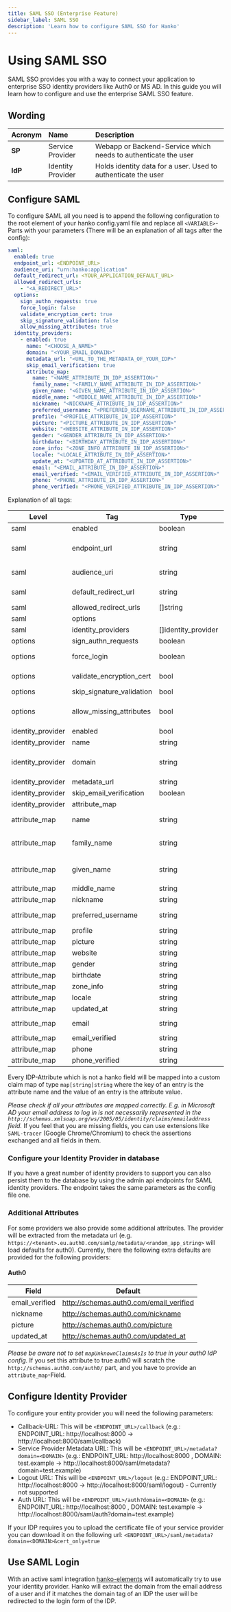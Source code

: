 ```yaml
---
title: SAML SSO (Enterprise Feature)
sidebar_label: SAML SSO
description: 'Learn how to configure SAML SSO for Hanko'
---
```



# Using SAML SSO

SAML SSO provides you with a way to connect your application to enterprise SSO identity providers like Auth0 or MS AD.
In this guide you will learn how to configure and use the enterprise SAML SSO feature.

## Wording

| Acronym | Name              | Description                                                    |
|:--------|:------------------|:---------------------------------------------------------------|
| **SP**  | Service Provider  | Webapp or Backend-Service which needs to authenticate the user |
| **IdP** | Identity Provider | Holds identity data for a user. Used to authenticate the user  |

## Configure SAML

To configure SAML all you need is to append the following configuration to the root element of your hanko config.yaml file
and replace all `<VARIABLE>`-Parts with your parameters (There will be an explanation of all tags after the config):

``` yaml showLineNumbers
saml:
  enabled: true
  endpoint_url: <ENDPOINT_URL>
  audience_uri: "urn:hanko:application"
  default_redirect_url: <YOUR_APPLICATION_DEFAULT_URL>
  allowed_redirect_urls:
    - "<A_REDIRECT_URL>"
  options:
    sign_authn_requests: true
    force_login: false
    validate_encryption_cert: true
    skip_signature_validation: false
    allow_missing_attributes: true
  identity_providers:
    - enabled: true
      name: "<CHOOSE_A_NAME>"
      domain: "<YOUR_EMAIL_DOMAIN>"
      metadata_url: "<URL_TO_THE_METADATA_OF_YOUR_IDP>"
      skip_email_verification: true
      attribute_map:
        name: "<NAME_ATTRIBUTE_IN_IDP_ASSERTION>"
        family_name: "<FAMILY_NAME_ATTRIBUTE_IN_IDP_ASSERTION>"
        given_name: "<GIVEN_NAME_ATTRIBUTE_IN_IDP_ASSERTION>"
        middle_name: "<MIDDLE_NAME_ATTRIBUTE_IN_IDP_ASSERTION>"
        nickname: "<NICKNAME_ATTRIBUTE_IN_IDP_ASSERTION>"
        preferred_username: "<PREFERRED_USERNAME_ATTRIBUTE_IN_IDP_ASSERTION>"
        profile: "<PROFILE_ATTRIBUTE_IN_IDP_ASSERTION>"
        picture: "<PICTURE_ATTRIBUTE_IN_IDP_ASSERTION>"
        website: "<WEBSITE_ATTRIBUTE_IN_IDP_ASSERTION>"
        gender: "<GENDER_ATTRIBUTE_IN_IDP_ASSERTION>"
        birthdate: "<BIRTHDAY_ATTRIBUTE_IN_IDP_ASSERTION>"
        zone_info: "<ZONE_INFO_ATTRIBUTE_IN_IDP_ASSERTION>"
        locale: "<LOCALE_ATTRIBUTE_IN_IDP_ASSERTION>"
        update_at: "<UPDATED_AT_ATTRIBUTE_IN_IDP_ASSERTION>"
        email: "<EMAIL_ATTRIBUTE_IN_IDP_ASSERTION>"
        email_verified: "<EMAIL_VERIFIED_ATTRIBUTE_IN_IDP_ASSERTION>"
        phone: "<PHONE_ATTRIBUTE_IN_IDP_ASSERTION>"
        phone_verified: "<PHONE_VERIFIED_ATTRIBUTE_IN_IDP_ASSERTION>"
```

Explanation of all tags:

| Level             | Tag                       | Type                | Explanation                                                                                                                                                     |
|-------------------|---------------------------|---------------------|-----------------------------------------------------------------------------------------------------------------------------------------------------------------|
| saml              | enabled                   | boolean             | Enables or disabled the saml api endpoints. Default: false                                                                                                      |
| saml              | endpoint_url              | string              | URL at which the SAML endpoints like metadata, callback, etc. are available (e.g. `http://example.com/api`). Will be provided as metadata for IDP               |
| saml              | audience_uri              | string              | Audience identifier. Should be unique to your app. Will be provided as metadata for IDP                                                                         |
| saml              | default_redirect_url      | string              | URL to which to redirect in case of errors or when no allowed_redirect_url is provided                                                                          |
| saml              | allowed_redirect_urls     | []string            | Array of URLs to which hanko is allowed to redirect.                                                                                                            |
| saml              | options                   |                     | Optional feature toggles for service provider operations                                                                                                        |
| saml              | identity_providers        | []identity_provider | Array of Identity Providers                                                                                                                                     |
| options           | sign_authn_requests       | boolean             | Toggle for signing initial authn requests. Default: true                                                                                                        |
| options           | force_login               | boolean             | Forces the IDP to always show a login window for the user. Default: false                                                                                       |
| options           | validate_encryption_cert  | bool                | Check if the certificate used for the encryption of the IDP responses is valid. Default: true                                                                   |
| options           | skip_signature_validation | bool                | Skip checking if the signature of a IDP response is valid. Default: false                                                                                       |
| options           | allow_missing_attributes  | bool                | allows missing attributes (e.g. the IDP specifies an phone attribute in metadata but does not send it with a SAML Assertion Response). Default: false           |
| identity_provider | enabled                   | bool                | Activates or deactivates an identity provider. Default: false                                                                                                   |
| identity_provider | name                      | string              | Easy identifiable name of a provider                                                                                                                            |
| identity_provider | domain                    | string              | At login the domain will be extracted from the users email address and then used to identify the idp to use. This tag defines for which domain the idp is used. |
| identity_provider | metadata_url              | string              | public URL where the API can fetch the IDP metadata.                                                                                                            |
| identity_provider | skip_email_verification   | boolean             | Toggles if the email_verified attribute will be checked. Default: false                                                                                         |
| identity_provider | attribute_map             |                     | Map of Attributes                                                                                                                                               |
| attribute_map     | name                      | string              | Maps a SAML Assertion Attribute to the name field in HANKO. Default Value: `http://schemas.xmlsoap.org/ws/2005/05/identity/claims/name`                         |
| attribute_map     | family_name               | string              | Maps a SAML Assertion Attribute to the family name field in HANKO. Default Value: `http://schemas.xmlsoap.org/ws/2005/05/identity/claims/surname`               |
| attribute_map     | given_name                | string              | Maps a SAML Assertion Attribute to the given name field in HANKO. Default Value: `http://schemas.xmlsoap.org/ws/2005/05/identity/claims/givenname`              |
| attribute_map     | middle_name               | string              | Maps a SAML Assertion Attribute to the middle name field in HANKO.                                                                                              |
| attribute_map     | nickname                  | string              | Maps a SAML Assertion Attribute to the nickname field in HANKO.                                                                                                 |
| attribute_map     | preferred_username        | string              | Maps a SAML Assertion Attribute to the preferred_username field in HANKO.                                                                                       |
| attribute_map     | profile                   | string              | Maps a SAML Assertion Attribute to the profile field in HANKO.                                                                                                  |
| attribute_map     | picture                   | string              | Maps a SAML Assertion Attribute to the picture field in HANKO.                                                                                                  |
| attribute_map     | website                   | string              | Maps a SAML Assertion Attribute to the website field in HANKO.                                                                                                  |
| attribute_map     | gender                    | string              | Maps a SAML Assertion Attribute to the gender field in HANKO.                                                                                                   |
| attribute_map     | birthdate                 | string              | Maps a SAML Assertion Attribute to the birthdate field in HANKO.                                                                                                |
| attribute_map     | zone_info                 | string              | Maps a SAML Assertion Attribute to the zone_info field in HANKO.                                                                                                |
| attribute_map     | locale                    | string              | Maps a SAML Assertion Attribute to the locale field in HANKO.                                                                                                   |
| attribute_map     | updated_at                | string              | Maps a SAML Assertion Attribute to the updated_at field in HANKO.                                                                                               |
| attribute_map     | email                     | string              | Maps a SAML Assertion Attribute to the email field in HANKO. Default: `http://schemas.xmlsoap.org/ws/2005/05/identity/claims/emailaddress`                      |
| attribute_map     | email_verified            | string              | Maps a SAML Assertion Attribute to the email_verified field in HANKO.                                                                                           |
| attribute_map     | phone                     | string              | Maps a SAML Assertion Attribute to the phone field in HANKO.                                                                                                    |
| attribute_map     | phone_verified            | string              | Maps a SAML Assertion Attribute to the phone_verified field in HANKO.                                                                                           |

Every IDP-Attribute which is not a hanko field will be mapped into a custom claim map of type `map[string]string` where the key of an entry is the attribute name and the value of an entry is the attribute value.

*Please check if all your attributes are mapped correctly. E.g. in Microsoft AD your email address to log in is not necessarily represented in the `http://schemas.xmlsoap.org/ws/2005/05/identity/claims/emailaddress` field.*
If you feel that you are missing fields, you can use extensions like `SAML-tracer` (Google Chrome/Chromium) to check the assertions exchanged and all fields in them.

### Configure your Identity Provider in database

If you have a great number of identity providers to support you can also persist them to the database by using the admin api endpoints for SAML identity providers.
The endpoint takes the same parameters as the config file one.

### Additional Attributes
For some providers we also provide some additional attributes. The provider will be extracted from the metadata url (e.g. `https://<tenant>.eu.auth0.com/samlp/metadata/<random_app_string>` will load defaults for auth0).
Currently, there the following extra defaults are provided for the following providers:

#### Auth0
| Field          | Default                                 |
|----------------|-----------------------------------------|
| email_verified | http://schemas.auth0.com/email_verified |
| nickname       | http://schemas.auth0.com/nickname       |
| picture        | http://schemas.auth0.com/picture        |
| updated_at     | http://schemas.auth0.com/updated_at     |

*Please be aware not to set `mapUnknownClaimsAsIs` to true in your auth0 IdP config.* If you set this attribute to true auth0
will scratch the `http://schemas.auth0.com/auth0/` part, and you have to provide an `attribute_map`-Field.

## Configure Identity Provider

To configure your entity provider you will need the following parameters:

* Callback-URL: This will be `<ENDPOINT_URL>/callback` (e.g.: ENDPOINT_URL: http://localhost:8000 -> http://localhost:8000/saml/callback)
* Service Provider Metadata URL: This will be `<ENDPOINT_URL>/metadata?domain=<DOMAIN>` (e.g.: ENDPOINT_URL: http://localhost:8000 , DOMAIN: test.example -> http://localhost:8000/saml/metadata?domain=test.example)
* Logout URL: This will be `<ENDPOINT_URL>/logout` (e.g.: ENDPOINT_URL: http://localhost:8000 -> http://localhost:8000/saml/logout) - Currently not supported
* Auth URL: This will be `<ENDPOINT_URL>/auth?domain=<DOMAIN>` (e.g.: ENDPOINT_URL: http://localhost:8000 , DOMAIN: test.example -> http://localhost:8000/saml/auth?domain=test.example)

If your IDP requires you to upload the certificate file of your service provider you can download it on the following url:
`<ENDPOINT_URL>/saml/metadata?domain=<DOMAIN>&cert_only=true`

## Use SAML Login

With an active saml integration [hanko-elements](https://github.com/teamhanko/hanko/blob/main/frontend/elements/README.md) will automatically try to use your identity provider. Hanko will extract
the domain from the email address of a user and if it matches the domain tag of an IDP the user will be redirected to
the login form of the IDP.
